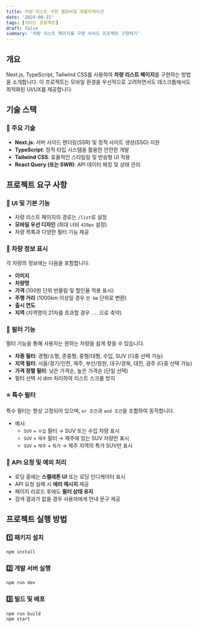 ```yaml
---
title: 차량 리스트 구현 웹모바일 애플리케이션
date: '2024-08-15'
tags: [사이드 프로젝트]
draft: false
summary: '차량 리스트 페이지를 구현 사이드 프로젝트 구현하기'
---
```


## 개요
Next.js, TypeScript, Tailwind CSS를 사용하여 **차량 리스트 페이지**를 구현하는 방법을 소개합니다. 이 프로젝트는 모바일 환경을 우선적으로 고려하면서도 데스크톱에서도 최적화된 UI/UX를 제공합니다.

## 기술 스택
### 🚀 주요 기술
- **Next.js**: 서버 사이드 렌더링(SSR) 및 정적 사이트 생성(SSG) 지원
- **TypeScript**: 정적 타입 시스템을 활용한 안전한 개발
- **Tailwind CSS**: 효율적인 스타일링 및 반응형 UI 적용
- **React Query (또는 SWR)**: API 데이터 페칭 및 상태 관리

## 프로젝트 요구 사항
### 📌 UI 및 기본 기능
- 차량 리스트 페이지의 경로는 `/list`로 설정
- **모바일 우선 디자인** (최대 너비 `420px` 설정)
- 차량 목록과 다양한 필터 기능 제공

### 🚗 차량 정보 표시
각 차량의 정보에는 다음을 포함합니다:
- **이미지**
- **차량명**
- **가격** (100원 단위 반올림 및 할인율 적용 표시)
- **주행 거리** (1000km 이상일 경우 `만 km` 단위로 변환)
- **출시 연도**
- **지역** (지역명이 21자를 초과할 경우 `...`으로 축약)

### 🔎 필터 기능
필터 기능을 통해 사용자는 원하는 차량을 쉽게 찾을 수 있습니다.
- **차종 필터**: 경형/소형, 준중형, 중형/대형, 수입, SUV (다중 선택 가능)
- **지역 필터**: 서울/경기/인천, 제주, 부산/창원, 대구/경북, 대전, 광주 (다중 선택 가능)
- **가격 정렬 필터**: 낮은 가격순, 높은 가격순 (단일 선택)
- 필터 선택 시 dim 처리하여 리스트 스크롤 방지

### ⭐ 특수 필터
특수 필터는 항상 고정되어 있으며, `or 조건`과 `and 조건`을 조합하여 동작합니다.
- 예시:
  - `SUV` + `수입` 필터 → SUV 또는 수입 차량 표시
  - `SUV` + `제주` 필터 → 제주에 있는 SUV 차량만 표시
  - `SUV` + `제주` + `특가` → 제주 지역의 특가 SUV만 표시

### 🔄 API 요청 및 예외 처리
- 로딩 중에는 **스켈레톤 UI** 또는 로딩 인디케이터 표시
- API 요청 실패 시 **에러 메시지** 제공
- 페이지 리로드 후에도 **필터 상태 유지**
- 검색 결과가 없을 경우 사용자에게 안내 문구 제공

## 프로젝트 실행 방법
### 1️⃣ 패키지 설치
```sh
npm install
```
### 2️⃣ 개발 서버 실행
```sh
npm run dev
```
### 3️⃣ 빌드 및 배포
```sh
npm run build
npm start
```
